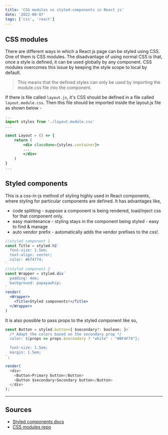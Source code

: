 ```yaml
---
title: 'CSS modules vs styled-components in React js'
date: '2022-08-07'
tags: ['css', 'react']
---
```


## CSS modules

There are different ways in which a React js page can be styled using CSS. One of them is CSS modules. The disadvantage of using normal CSS is that, once a style is defined, it can be used globally by any component. CSS modules overcomes this issue by keeping the style scope to local by default.

> This means that the defined styles can only be used by importing the module.css file into the component.

If there is file called `layout.js`, it's CSS should be defined in a file called `layout.module.css`. Then this file should be imported inside the layout.js file as shown below -

```jsx
...
import styles from './layout.module.css'
...

const Layout = () => {
    return (
        <div className={styles.container}>
        ...
        </div>
    )
}
...

```

## Styled components

This is a css-in-js method of styling highly used in React components, where styling for particular components are defined. It has advantages like,

- code splitting - suppose a component is being rendered, load/inject css for that component only.
- easy maintenance - styling stays in the component being styled - easy to find & manage
- auto vendor prefix - automatically adds the vendor prefixes to the css!.

```jsx
//styled component 1
const Title = styled.h2`
  font-size: 1.5em;
  text-align: center;
  color: #bf4774;
`
//styled component 2
const Wrapper = styled.div`
  padding: 4em;
  background: papayawhip;
`
render(
  <Wrapper>
    <Title>Styled components!</Title>
  </Wrapper>
)
```

It is also possible to pass props to the styled component like so,

```javascript
const Button = styled.button<{ $secondary?: boolean; }>`
  /* Adapt the colors based on the secondary prop */
  color: ${props => props.$secondary ? "white" : "#BF4F74"};

  font-size: 1.5em;
  margin: 1.5em;
`;

render(
  <div>
    <Button>Primary button</Button>
    <Button $secondary>Secondary button</Button>
  </div>
);
```

---

## Sources

- [Styled components docs](https://styled-components.com/docs/basics)
- [CSS modules repo](https://github.com/css-modules/css-modules)
